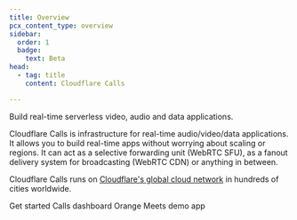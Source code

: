 ```yaml
---
title: Overview
pcx_content_type: overview
sidebar:
  order: 1
  badge:
    text: Beta
head:
  - tag: title
    content: Cloudflare Calls

---
```



<Description>

Build real-time serverless video, audio and data applications.

</Description>

Cloudflare Calls is infrastructure for real-time audio/video/data applications. It allows you to build real-time apps without worrying about scaling or regions. It can act as a selective forwarding unit (WebRTC SFU), as a fanout delivery system for broadcasting (WebRTC CDN) or anything in between.

Cloudflare Calls runs on [Cloudflare's global cloud network](https://www.cloudflare.com/network/) in hundreds of cities worldwide.

 <LinkButton variant="primary" href="/calls/get-started/">Get started</LinkButton> <LinkButton variant="secondary" href="https://dash.cloudflare.com/?to=/:account/calls">Calls dashboard</LinkButton> <LinkButton variant="secondary" href="https://github.com/cloudflare/orange">Orange Meets demo app</LinkButton>

